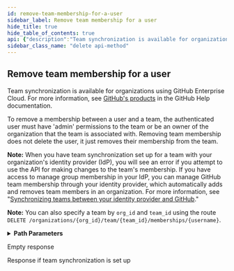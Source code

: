 ```yaml
---
id: remove-team-membership-for-a-user
sidebar_label: Remove team membership for a user
hide_title: true
hide_table_of_contents: true
api: {"description":"Team synchronization is available for organizations using GitHub Enterprise Cloud. For more information, see [GitHub's products](https://help.github.com/github/getting-started-with-github/githubs-products) in the GitHub Help documentation.\n\nTo remove a membership between a user and a team, the authenticated user must have 'admin' permissions to the team or be an owner of the organization that the team is associated with. Removing team membership does not delete the user, it just removes their membership from the team.\n\n**Note:** When you have team synchronization set up for a team with your organization's identity provider (IdP), you will see an error if you attempt to use the API for making changes to the team's membership. If you have access to manage group membership in your IdP, you can manage GitHub team membership through your identity provider, which automatically adds and removes team members in an organization. For more information, see \"[Synchronizing teams between your identity provider and GitHub](https://help.github.com/articles/synchronizing-teams-between-your-identity-provider-and-github/).\"\n\n**Note:** You can also specify a team by `org_id` and `team_id` using the route `DELETE /organizations/{org_id}/team/{team_id}/memberships/{username}`.","externalDocs":{"description":"API method documentation","url":"https://docs.github.com/rest/reference/teams#remove-team-membership-for-a-user"},"operationId":"teams/remove-membership-for-user-in-org","parameters":[{"in":"path","name":"org","required":true,"schema":{"type":"string"}},{"description":"team_slug parameter","in":"path","name":"team_slug","required":true,"schema":{"type":"string"}},{"in":"path","name":"username","required":true,"schema":{"type":"string"}}],"responses":{"204":{"description":"Empty response"},"403":{"description":"Response if team synchronization is set up"}},"tags":["teams"],"x-github":{"category":"teams","enabledForGitHubApps":true,"githubCloudOnly":false,"previews":[],"subcategory":"members"},"method":"delete","path":"/orgs/{org}/teams/{team_slug}/memberships/{username}","servers":[{"url":"https://api.github.com"}],"info":{"contact":{"name":"Support","url":"https://support.github.com/contact"},"description":"GitHub's v3 REST API.","license":{"name":"MIT","url":"https://spdx.org/licenses/MIT"},"termsOfService":"https://docs.github.com/articles/github-terms-of-service","title":"GitHub v3 REST API","version":"1.1.4","x-apisguru-categories":["collaboration","developer_tools"],"x-logo":{"url":"https://twitter.com/github/profile_image?size=original"},"x-origin":[{"format":"openapi","url":"https://raw.githubusercontent.com/github/rest-api-description/main/descriptions/api.github.com/api.github.com.json","version":"3.0"}],"x-providerName":"github.com"},"postman":{"name":"Remove team membership for a user","description":{"content":"Team synchronization is available for organizations using GitHub Enterprise Cloud. For more information, see [GitHub's products](https://help.github.com/github/getting-started-with-github/githubs-products) in the GitHub Help documentation.\n\nTo remove a membership between a user and a team, the authenticated user must have 'admin' permissions to the team or be an owner of the organization that the team is associated with. Removing team membership does not delete the user, it just removes their membership from the team.\n\n**Note:** When you have team synchronization set up for a team with your organization's identity provider (IdP), you will see an error if you attempt to use the API for making changes to the team's membership. If you have access to manage group membership in your IdP, you can manage GitHub team membership through your identity provider, which automatically adds and removes team members in an organization. For more information, see \"[Synchronizing teams between your identity provider and GitHub](https://help.github.com/articles/synchronizing-teams-between-your-identity-provider-and-github/).\"\n\n**Note:** You can also specify a team by `org_id` and `team_id` using the route `DELETE /organizations/{org_id}/team/{team_id}/memberships/{username}`.","type":"text/plain"},"url":{"path":["orgs",":org","teams",":team_slug","memberships",":username"],"host":["{{baseUrl}}"],"query":[],"variable":[{"disabled":false,"description":{"content":"(Required) ","type":"text/plain"},"type":"any","value":"","key":"org"},{"disabled":false,"description":{"content":"(Required) team_slug parameter","type":"text/plain"},"type":"any","value":"","key":"team_slug"},{"disabled":false,"description":{"content":"(Required) ","type":"text/plain"},"type":"any","value":"","key":"username"}]},"method":"DELETE"}}
sidebar_class_name: "delete api-method"
---
```



## Remove team membership for a user



Team synchronization is available for organizations using GitHub Enterprise Cloud. For more information, see [GitHub&#39;s products](https://help.github.com/github/getting-started-with-github/githubs-products) in the GitHub Help documentation.

To remove a membership between a user and a team, the authenticated user must have &#39;admin&#39; permissions to the team or be an owner of the organization that the team is associated with. Removing team membership does not delete the user, it just removes their membership from the team.

**Note:** When you have team synchronization set up for a team with your organization&#39;s identity provider (IdP), you will see an error if you attempt to use the API for making changes to the team&#39;s membership. If you have access to manage group membership in your IdP, you can manage GitHub team membership through your identity provider, which automatically adds and removes team members in an organization. For more information, see &quot;[Synchronizing teams between your identity provider and GitHub](https://help.github.com/articles/synchronizing-teams-between-your-identity-provider-and-github/).&quot;

**Note:** You can also specify a team by `org_id` and `team_id` using the route `DELETE /organizations/{org_id}/team/{team_id}/memberships/{username}`.

<details style={{"marginBottom":"1rem"}}><summary style={{}}><strong>Path Parameters</strong></summary><div><ul><ParamsItem className={"paramsItem"} param={{"in":"path","name":"org","required":true,"schema":{"type":"string"}}}></ParamsItem><ParamsItem className={"paramsItem"} param={{"description":"team_slug parameter","in":"path","name":"team_slug","required":true,"schema":{"type":"string"}}}></ParamsItem><ParamsItem className={"paramsItem"} param={{"in":"path","name":"username","required":true,"schema":{"type":"string"}}}></ParamsItem></ul></div></details><div><ApiTabs><TabItem label={"204"} value={"204"}><div>

Empty response

</div><div></div></TabItem><TabItem label={"403"} value={"403"}><div>

Response if team synchronization is set up

</div><div></div></TabItem></ApiTabs></div>
      